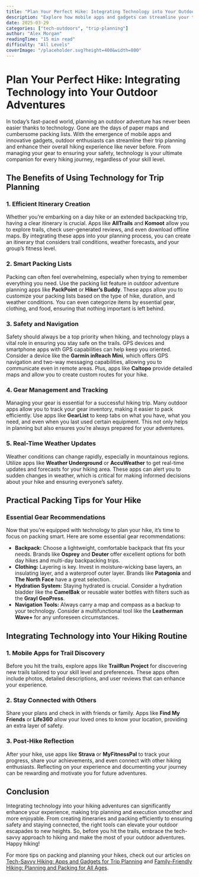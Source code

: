 ```yaml
---
title: "Plan Your Perfect Hike: Integrating Technology into Your Outdoor Adventures"
description: "Explore how mobile apps and gadgets can streamline your trip planning and enhance your outdoor experiences."
date: 2025-03-29
categories: ["tech-outdoors", "trip-planning"]
author: "Alex Morgan"
readingTime: "15 min read"
difficulty: "All Levels"
coverImage: "/placeholder.svg?height=400&width=800"
---
```


# Plan Your Perfect Hike: Integrating Technology into Your Outdoor Adventures

In today’s fast-paced world, planning an outdoor adventure has never been easier thanks to technology. Gone are the days of paper maps and cumbersome packing lists. With the emergence of mobile apps and innovative gadgets, outdoor enthusiasts can streamline their trip planning and enhance their overall hiking experience like never before. From managing your gear to ensuring your safety, technology is your ultimate companion for every hiking journey, regardless of your skill level.

## The Benefits of Using Technology for Trip Planning

### 1. Efficient Itinerary Creation

Whether you’re embarking on a day hike or an extended backpacking trip, having a clear itinerary is crucial. Apps like **AllTrails** and **Komoot** allow you to explore trails, check user-generated reviews, and even download offline maps. By integrating these apps into your planning process, you can create an itinerary that considers trail conditions, weather forecasts, and your group’s fitness level.

### 2. Smart Packing Lists

Packing can often feel overwhelming, especially when trying to remember everything you need. Use the packing list feature in outdoor adventure planning apps like **PackPoint** or **Hiker’s Buddy**. These apps allow you to customize your packing lists based on the type of hike, duration, and weather conditions. You can even categorize items by essential gear, clothing, and food, ensuring that nothing important is left behind.

### 3. Safety and Navigation

Safety should always be a top priority when hiking, and technology plays a vital role in ensuring you stay safe on the trails. GPS devices and smartphone apps with GPS capabilities can help keep you oriented. Consider a device like the **Garmin inReach Mini**, which offers GPS navigation and two-way messaging capabilities, allowing you to communicate even in remote areas. Plus, apps like **Caltopo** provide detailed maps and allow you to create custom routes for your hike.

### 4. Gear Management and Tracking

Managing your gear is essential for a successful hiking trip. Many outdoor apps allow you to track your gear inventory, making it easier to pack efficiently. Use apps like **GearList** to keep tabs on what you have, what you need, and even when you last used certain equipment. This not only helps in planning but also ensures you’re always prepared for your adventures.

### 5. Real-Time Weather Updates

Weather conditions can change rapidly, especially in mountainous regions. Utilize apps like **Weather Underground** or **AccuWeather** to get real-time updates and forecasts for your hiking area. These apps can alert you to sudden changes in weather, which is critical for making informed decisions about your hike and ensuring everyone’s safety.

## Practical Packing Tips for Your Hike

### Essential Gear Recommendations

Now that you’re equipped with technology to plan your hike, it’s time to focus on packing smart. Here are some essential gear recommendations:

- **Backpack:** Choose a lightweight, comfortable backpack that fits your needs. Brands like **Osprey** and **Deuter** offer excellent options for both day hikes and multi-day backpacking trips.
- **Clothing:** Layering is key. Invest in moisture-wicking base layers, an insulating layer, and a waterproof outer layer. Brands like **Patagonia** and **The North Face** have a great selection.
- **Hydration System:** Staying hydrated is crucial. Consider a hydration bladder like the **CamelBak** or reusable water bottles with filters such as the **Grayl GeoPress**.
- **Navigation Tools:** Always carry a map and compass as a backup to your technology. Consider a multifunctional tool like the **Leatherman Wave+** for any unforeseen circumstances.

## Integrating Technology into Your Hiking Routine

### 1. Mobile Apps for Trail Discovery

Before you hit the trails, explore apps like **TrailRun Project** for discovering new trails tailored to your skill level and preferences. These apps often include photos, detailed descriptions, and user reviews that can enhance your experience.

### 2. Stay Connected with Others

Share your plans and check in with friends or family. Apps like **Find My Friends** or **Life360** allow your loved ones to know your location, providing an extra layer of safety.

### 3. Post-Hike Reflection

After your hike, use apps like **Strava** or **MyFitnessPal** to track your progress, share your achievements, and even connect with other hiking enthusiasts. Reflecting on your experience and documenting your journey can be rewarding and motivate you for future adventures.

## Conclusion

Integrating technology into your hiking adventures can significantly enhance your experience, making trip planning and execution smoother and more enjoyable. From creating itineraries and packing efficiently to ensuring safety and staying connected, the right tools can elevate your outdoor escapades to new heights. So, before you hit the trails, embrace the tech-savvy approach to hiking and make the most of your outdoor adventures. Happy hiking!

For more tips on packing and planning your hikes, check out our articles on [Tech-Savvy Hiking: Apps and Gadgets for Trip Planning](#) and [Family-Friendly Hiking: Planning and Packing for All Ages](#).